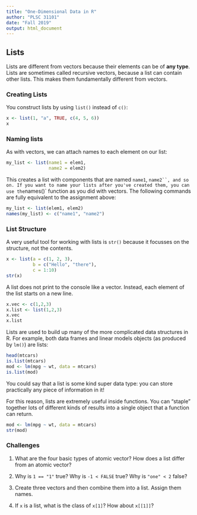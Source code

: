 ```yaml
---
title: "One-Dimensional Data in R"
author: "PLSC 31101"
date: "Fall 2019"
output: html_document
---
```


## Lists

Lists are different from vectors because their elements can be of __any type__. Lists are sometimes called recursive vectors, because a list can contain other lists. This makes them fundamentally different from vectors. 

### Creating Lists

You construct lists by using `list()` instead of `c()`: 

```r
x <- list(1, "a", TRUE, c(4, 5, 6))
x
```

### Naming lists

As with vectors, we can attach names to each element on our list:

```r
my_list <- list(name1 = elem1, 
                name2 = elem2)
```

This creates a list with components that are named `name1`, `name2``, and so on. If you want to name your lists after you've created them, you can use the `names()` function as you did with vectors. The following commands are fully equivalent to the assignment above:

```r
my_list <- list(elem1, elem2)
names(my_list) <- c("name1", "name2")
```

### List Structure

A very useful tool for working with lists is `str()` because it focusses on the structure, not the contents.

```r
x <- list(a = c(1, 2, 3),
          b = c("Hello", "there"),
          c = 1:10)
str(x)
```

A list does not print to the console like a vector. Instead, each element of the list starts on a new line.

```r
x.vec <- c(1,2,3)
x.list <- list(1,2,3)
x.vec
x.list
```

Lists are used to build up many of the more complicated data structures in R. For example, both data frames and linear models objects (as produced by `lm()`) are lists:

```r
head(mtcars)
is.list(mtcars)
mod <- lm(mpg ~ wt, data = mtcars)
is.list(mod)
```

You could say that a list is some kind super data type: you can store practically any piece of information in it!

For this reason, lists are extremely useful inside functions. You can "staple" together lots of different kinds of results into a single object that a function can return.

```r
mod <- lm(mpg ~ wt, data = mtcars)
str(mod)
```

### Challenges

1. What are the four basic types of atomic vector? How does a list differ from an atomic vector?

2. Why is `1 == "1"` true? Why is `-1 < FALSE` true? Why is `"one" < 2` false?

3. Create three vectors and then combine them into a list. Assign them names.

4.  If `x` is a list, what is the class of `x[1]`?  How about `x[[1]]`?
